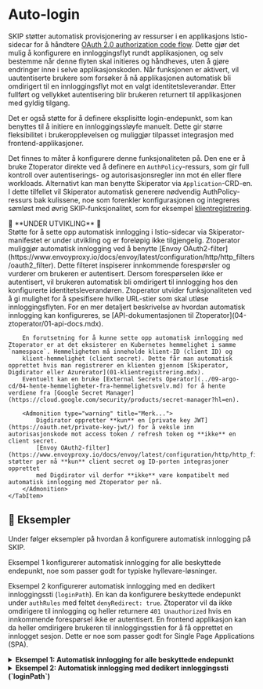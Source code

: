 
# Auto-login

SKIP støtter automatisk provisjonering av ressurser i en applikasjons Istio-sidecar for å håndtere [OAuth 2.0 authorization code flow](https://datatracker.ietf.org/doc/html/rfc6749#section-4.1).
Dette gjør det mulig å konfigurere en innloggingsflyt rundt applikasjonen, og selv bestemme når denne flyten skal initieres og håndheves, uten å gjøre endringer inne i selve applikasjonskoden.
Når funksjonen er aktivert, vil uautentiserte brukere som forsøker å nå applikasjonen automatisk bli omdirigert til en innloggingsflyt
mot en valgt identitetsleverandør. Etter fullført og vellykket autentisering blir brukeren returnert til applikasjonen med gyldig tilgang.

Det er også støtte for å definere eksplisitte login-endepunkt, som kan benyttes til å initiere en innloggingssløyfe
manuelt. Dette gir større fleksibilitet i brukeropplevelsen og muliggjør tilpasset integrasjon med frontend-applikasjoner.

Det finnes to måter å konfigurere denne funksjonaliteten på. Den ene er å bruke Ztoperator direkte ved å definere en `AuthPolicy`-ressurs,
som gir full kontroll over autentiserings- og autorisasjonsregler inn mot én eller flere workloads. Alternativt kan man benytte Skiperator via `Application`-CRD-en. I dette tilfellet vil Skiperator automatisk
generere nødvendig AuthPolicy-ressurs bak kulissene, noe som forenkler konfigurasjonen og integreres sømløst med øvrig SKIP-funksjonalitet, som for eksempel [klientregistrering](01-klientregistrering.mdx).

<Tabs groupId='operator'>
    <TabItem value='skiperator' label='Skiperator'>
        🚧 **UNDER UTVIKLING** 🚧<br />
        Støtte for å sette opp automatisk innlogging i Istio-sidecar via Skiperator-manifestet er under utvikling og er foreløpig ikke tilgjengelig.
    </TabItem>
    <TabItem value='ztoperator' label='Ztoperator'>
        Ztoperator muliggjør automatisk innlogging ved å benytte [Envoy OAuth2-filter](https://www.envoyproxy.io/docs/envoy/latest/configuration/http/http_filters/oauth2_filter).
        Dette filteret inspiserer innkommende forespørsler og vurderer om brukeren er autentisert. Dersom forespørselen ikke er autentisert, vil brukeren automatisk bli omdirigert til innlogging hos den konfigurerte identitetsleverandøren.
        Ztoperator utvider funksjonaliteten ved å gi mulighet for å spesifisere hvilke URL-stier som skal utløse innloggingsflyten.
        For en mer detaljert beskrivelse av hvordan automatisk innlogging kan konfigureres, se [API-dokumentasjonen til Ztoperator](04-ztoperator/01-api-docs.mdx).

        En forutsetning for å kunne sette opp automatisk innlogging med Ztoperator er at det eksisterer en Kubernetes hemmelighet i samme `namespace`. Hemmeligheten må inneholde klient-ID (client ID) og
        klient-hemmelighet (client secret). Dette får man automatisk opprettet hvis man registrerer en klienten gjennom [Skiperator, Digdirator eller Azurerator](01-klientregistrering.mdx).
        Eventuelt kan en bruke [External Secrets Operator](../09-argo-cd/04-hente-hemmeligheter-fra-hemmelighetsvelv.md) for å hente verdiene fra [Google Secret Manager](https://cloud.google.com/security/products/secret-manager?hl=en).

        <Admonition type="warning" title="Merk...">
            Digdirator oppretter **kun** en [private key JWT](https://oauth.net/private-key-jwt/) for å veksle inn autorisasjonskode mot access token / refresh token og **ikke** en client secret.
            [Envoy OAuth2-filter](https://www.envoyproxy.io/docs/envoy/latest/configuration/http/http_filters/oauth2_filter) støtter per nå **kun** client secret og ID-porten integrasjoner opprettet
            med Digdirator vil derfor **ikke** være kompatibelt med automatisk innlogging med Ztoperator per nå.
        </Admonition>
    </TabItem>
</Tabs>

## 📖 Eksempler

Under følger eksempler på hvordan å konfigurere automatisk innlogging på SKIP.

Eksempel 1 konfigurerer automatisk innlogging for alle beskyttede endepunkt, noe som passer godt for typiske hyllevare-løsninger.

Eksempel 2 konfigurerer automatisk innlogging med en dedikert innloggingssti (`loginPath`).
En kan da konfigurere beskyttede endepunkt under `authRules` med feltet `denyRedirect: true`. Ztoperator vil da ikke omdirigere til innlogging og heller returnere `401 Unauthorized`
hvis en innkommende forespørsel ikke er autentisert. En frontend applikasjon kan da heller omdirigere brukeren til innloggingsstien for å få opprettet en innlogget sesjon.
Dette er noe som passer godt for Single Page Applications (SPA).

<details>
    <summary><strong>Eksempel 1: Automatisk innlogging for alle beskyttede endepunkt</strong></summary>

    <Tabs groupId={"operator"}>
        <TabItem value="skiperator" label="Skiperator">
            🚧 **UNDER UTVIKLING** 🚧<br />
            Støtte for å sette opp automatisk innlogging via Skiperator-manifestet er under utvikling og er foreløpig ikke tilgjengelig.
        </TabItem>
        <TabItem value="ztoperator" label="Ztoperator">
            Følgende `AuthPolicy` er konfigurert til å ikke sikre endepunktene `/public*` og `/assets*`, men sikre alt annet.
            For å sette opp automatisk innlogging må Ztoperator ha tilgang til klient ID (client ID) og klient hemmelighet (client secret) tilhørende en klientregistrering.
            For å oppnå dette må en referere til hvilken Kubernetes-hemmelighet de ligger i, samt hvilke data-keys de er mappet til.

            Deretter må en spesifisere omdirigeringssti, utloggingssti og hvilke `scopes` som skal forespørres under innlogginssløyfen (authorization code flow).

            <Admonition type="tip" title="Husk på at...">
                Det er viktig at omdirigeringsstien en oppgir stemmer overens med omdirigeringsstien registrert hos identitetstilbyderen.
                Den må da matche applikasjonens `ingress` + `omdirigeringssti`.
            </Admonition>

            ```yaml
            apiVersion: ztoperator.kartverket.no/v1alpha1
            kind: AuthPolicy
            metadata:
              name: some-auth-policy
              namespace: some-namespace
            spec:
              enabled: true
              ignoreAuthRules:
                - paths:
                    - /public*
                    - /assets*
              audience:
                - some-audience
              wellKnownURI: https://some-issuer.com/.well-known/openid-configuration
              // diff-add-start
              oAuthCredentials:
                secretRef: oauth-secret
                clientIDKey: CLIENT_ID_KEY
                clientSecretKey: CLIENT_SECRET_SECRET
              // diff-add-end
              // diff-add-start
              autoLogin:
                enabled: true
                logoutPath: /logout
                redirectPath: /oauth2/callback
                scopes:
                  - offline_access
                  - openid
              // diff-add-end
              selector:
                matchLabels:
                  app: some-application

            ```
        </TabItem>
    </Tabs>

</details>


<details>
    <summary><strong>Eksempel 2: Automatisk innlogging med dedikert innloggingssti (`loginPath`)</strong></summary>

    <Tabs groupId={"operator"}>
        <TabItem value="skiperator" label="Skiperator">
            🚧 **UNDER UTVIKLING** 🚧<br />
            Støtte for å sette opp automatisk innlogging via Skiperator-manifestet er under utvikling og er foreløpig ikke tilgjengelig.
        </TabItem>
        <TabItem value="ztoperator" label="Ztoperator">
            Følgende `AuthPolicy` er konfigurert til å sikre endepunktene `/api*` (`/api` og alle dens understier).
            Hvis dette hadde vært en applikasjon som servet frontend OG api-endepunkter under `/api*`, så vil såkalte AJAX-kall ikke kunne automatisk omdirigert brukeren inn på
            en innloggingssløyfe. For å løse dette spesifiserer vi en dedikert innloggingssti (`loginPath`) og setter `denyRedirect: true` for `/api*`. På den måten
            kan frontend-applikasjonen selv omdirigere brukeren til innloggingsendepunktet for å opprette en innlogget sesjon hvis den for eksemepel mottar 401 Unauthorized på uatentiserte kall mot `/api*`.

            For å sette opp automatisk innlogging må Ztoperator ha tilgang til klient ID (client ID) og klient hemmelighet (client secret) tilhørende en klientregistrering.
            For å oppnå dette må en referere til hvilken Kubernetes-hemmelighet de ligger i, samt hvilke data-keys de er mappet til.

            Deretter må en spesifisere omdirigeringssti, utloggingssti og hvilke `scopes` som skal forespørres under innlogginssløyfen (authorization code flow).

            <Admonition type="tip" title="Husk på at...">
                Det er viktig at omdirigeringsstien en oppgir stemmer overens med omdirigeringsstien registrert hos identitetstilbyderen.
                Den må da matche applikasjonens `ingress` + `omdirigeringssti`.
            </Admonition>

            <Admonition type="warning" title="Merk...">
                Ved vellykket innlogging via konfigurert innloggingssti vil forespørselen mot innloggingsstien fortsette inn til den beskyttede applikasjonen.
                Applikasjonen må selv da håndtere å omdirigere brukeren til ønsket sti etter vellykket innlogging.
            </Admonition>

            ```yaml
            apiVersion: ztoperator.kartverket.no/v1alpha1
            kind: AuthPolicy
            metadata:
              name: some-auth-policy
              namespace: some-namespace
            spec:
              enabled: true
              ignoreAuthRules:
                - paths:
                    - /*
              authRules:
                - paths:
                    - /api*
            // diff-add-start
                  denyRedirect: true
            // diff-add-end
              audience:
                - some-audience
              wellKnownURI: https://some-issuer.com/.well-known/openid-configuration
              // diff-add-start
              oAuthCredentials:
                secretRef: oauth-secret
                clientIDKey: CLIENT_ID_KEY
                clientSecretKey: CLIENT_SECRET_SECRET
              // diff-add-end
              // diff-add-start
              autoLogin:
                enabled: true
                loginPath: /login
                logoutPath: /logout
                redirectPath: /oauth2/callback
                scopes:
                  - offline_access
                  - openid
              // diff-add-end
              selector:
                matchLabels:
                  app: some-application

            ```

        </TabItem>
    </Tabs>
</details>

